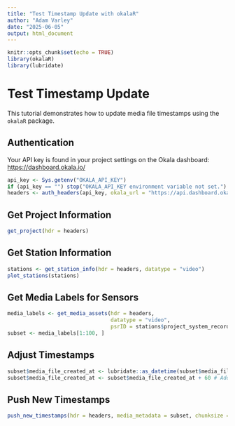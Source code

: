```yaml
---
title: "Test Timestamp Update with okalaR"
author: "Adam Varley"
date: "2025-06-05"
output: html_document
---
```


```r
knitr::opts_chunk$set(echo = TRUE)
library(okalaR)
library(lubridate)
```

# Test Timestamp Update

This tutorial demonstrates how to update media file timestamps using the `okalaR` package.

## Authentication

Your API key is found in your project settings on the Okala dashboard: [https://dashboard.okala.io/](https://dashboard.okala.io/)

```r
api_key <- Sys.getenv("OKALA_API_KEY")
if (api_key == "") stop("OKALA_API_KEY environment variable not set.")
headers <- auth_headers(api_key, okala_url = "https://api.dashboard.okala.io/api/")
```

## Get Project Information

```r
get_project(hdr = headers)
```

## Get Station Information

```r
stations <- get_station_info(hdr = headers, datatype = "video")
plot_stations(stations)
```

## Get Media Labels for Sensors

```r
media_labels <- get_media_assets(hdr = headers,
                                 datatype = "video",
                                 psrID = stations$project_system_record_id)
subset <- media_labels[1:100, ]
```

## Adjust Timestamps

```r
subset$media_file_created_at <- lubridate::as_datetime(subset$media_file_created_at)
subset$media_file_created_at <- subset$media_file_created_at + 60 # Add 60 seconds (1 minute)
```

## Push New Timestamps

```r
push_new_timestamps(hdr = headers, media_metadata = subset, chunksize = 50)
```
